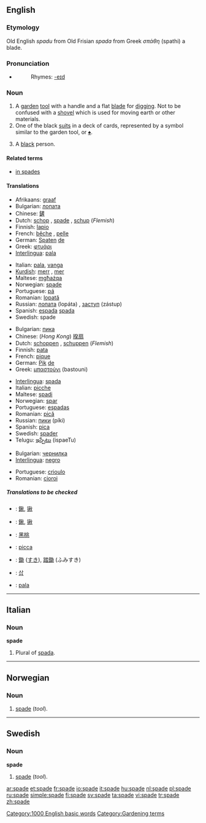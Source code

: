 ==English==

===Etymology===
Old English ''spadu'' from Old Frisian ''spada'' from Greek ''σπάθη'' (spathi) a blade.

===Pronunciation===
*{{audio|en-us-spade.ogg|Audio (US)}}
*:Rhymes: [[Rhymes:English:-eɪd|-eɪd]]

===Noun===
{{en-noun}}

# A [[garden]] [[tool]] with a handle and a flat [[blade]] for [[dig]]ging. Not to be confused with a [[shovel]] which is used for moving earth or other materials.
# One of the black [[suit]]s in a deck of cards, represented by a symbol similar to the garden tool, or [[♠]].
# {{offensive}} A [[black]] person.

====Related terms====
*[[in spades]]

====Translations====
{{trans-top|a garden tool with a handle and a flat blade for digging}}
*Afrikaans: [[graaf]]
*Bulgarian: [[лопата]] {{f}}
*Chinese: [[鏟]]
*Dutch: [[schop]] {{f}}, [[#Dutch|spade]] {{f}}, [[schup]] {{f}} (''Flemish'')
*Finnish: [[lapio]]
*French: [[bêche]] {{f}}, [[pelle]] {{f}}
*German: [[Spaten]] [[:de: Spaten|de]]
*Greek: [[φτυάρι]] {{n}}
*[[Interlingua]]: [[pala]]
{{trans-mid}}
*Italian: [[pala]], [[vanga]] {{f}}
*[[Kurdish]]: [[merr]] {{f}}, [[mer]] {{f}}
*Maltese: [[mgħażqa]]
*Norwegian: [[#Norwegian|spade]] {{m}}
*Portuguese: [[pá]] {{f}}
*Romanian: [[lopată]] {{f}}
*Russian: [[лопата]] (lopáta) {{f}}, [[заступ]] (zástup) {{m}}
*Spanish: [[espada]] {{f}} [[spada]] {{f}}
*Swedish: spade {{c}}
{{trans-bottom}}

{{trans-top|one of the black suits in a deck of cards}}
*Bulgarian: [[пика]] {{f}}
*Chinese: (''Hong Kong'') [[揆扇]]
*Dutch: [[schoppen]] {{p}}, [[schuppen]] {{p}} (''Flemish'')
*Finnish: [[pata]]
*French: [[pique]] {{f}}
*German: [[Pik]] [[:de: Pik|de]]
*Greek: [[μπαστούνι]] (bastouni) {{n}}
{{trans-mid}}
*[[Interlingua]]: [[spada]]
*Italian: [[picche]]
*Maltese: [[spadi]]
*Norwegian: [[spar]] {{m}}
*Portuguese: [[espadas]] {{f}} {{p}}
*Romanian: [[pică]] {{f}}
*Russian: [[пики]] (píki) {{p}}
*Spanish: [[pica]]
*Swedish: [[spader]] {{n}}
*Telugu: [[ఇస్పేటు]] (ispaeTu)
{{trans-bottom}}

{{trans-top|a black person}}
*Bulgarian: [[чернилка]]
*[[Interlingua]]: [[negro]]
{{trans-mid}}
*Portuguese: [[crioulo]] {{m}}
*Romanian: [[cioroi]] {{m}}
{{trans-bottom}}

=====Translations to be checked=====
{{checktrans}}

*{{ttbc|Chinese Characters}}: [[鍬]], [[锹]]
*{{ttbc|Chinese}}: [[鍬]], [[锹]]
*{{ttbc|Chinese}}: [[黑桃]]
*{{ttbc|Interlingua}}: [[picca]]
*{{ttbc|Japanese}}: [[鋤]] ([[すき]]), [[踏鋤]] (ふみすき)
*{{ttbc|Korean}}: [[삽]]
*{{ttbc|Spanish}}: [[pala]] {{f}}

[[Category:1000 English basic words]]

----

==Italian==

===Noun===
'''spade''' {{f}}

# Plural of [[spada]].

----

==Norwegian==

===Noun===
{{no-noun-m1|spad}}

# [[#English|spade]] (''tool'').

----

==Swedish==

===Noun===
'''spade''' {{c}}
{{sv-noun-reg-ar|2=spad}}

# [[#English|spade]] (''tool'').

[[Category:Gardening terms]]

[[ar:spade]]
[[et:spade]]
[[fr:spade]]
[[io:spade]]
[[it:spade]]
[[hu:spade]]
[[nl:spade]]
[[pl:spade]]
[[ru:spade]]
[[simple:spade]]
[[fi:spade]]
[[sv:spade]]
[[ta:spade]]
[[vi:spade]]
[[tr:spade]]
[[zh:spade]]